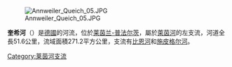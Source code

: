 {{noteTA|G1=德国地名|G3=单位}}
[[Image:Annweiler_Queich_05.JPG|right]]

'''奎希河'''（{{lang-de|Queich}}）是[[德國|德國]]的河流，位於[[莱茵兰-普法尔茨|莱茵兰-普法尔茨]]，屬於[[萊茵河|萊茵河]]的左支流，河道全長51.6公里，流域面積271.2平方公里，支流有[[比恩河|比恩河]]和[[施皮格尔河|施皮格尔河]]。

{{Germany-geo-stub}}
[[Category:莱茵河支流|Category:莱茵河支流]]